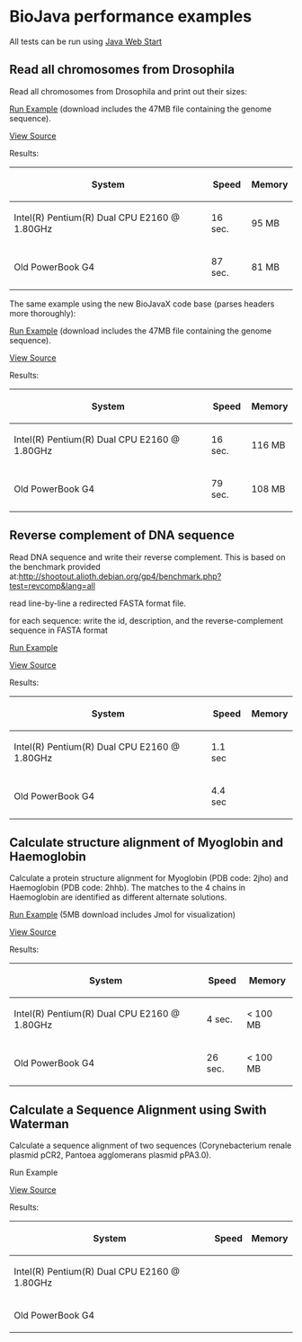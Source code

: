 = BioJava performance examples=

All tests can be run using [http://java.sun.com/products/javawebstart/ Java Web Start]

== Read all chromosomes from Drosophila ==
Read all chromosomes from Drosophila and print out their sizes:

[http://www.biojava.org/download/performance/biojava-test.jnlp Run Example] (download includes the 47MB file containing the genome sequence).

[[BioJava:Performance:ReadDrosophila|View Source]]

Results:

{| class="wikitable"
|-
! System
! Speed
! Memory
|-
| Intel(R) Pentium(R) Dual CPU E2160 @ 1.80GHz
| 16 sec.
| 95 MB
|-
| Old PowerBook G4
| 87 sec.
| 81 MB
|}


The same example using the new BioJavaX code base (parses headers more thoroughly):

[http://www.biojava.org/download/performance/biojava-testX.jnlp Run Example] (download includes the 47MB file containing the genome sequence).

[http://code.open-bio.org/svnweb/index.cgi/biojava/view/biojava-live/trunk/demos/performance/ReadFastaX2.java View Source]

Results:

{| class="wikitable"
|-
! System
! Speed
! Memory
|-
| Intel(R) Pentium(R) Dual CPU E2160 @ 1.80GHz
| 16 sec.
| 116 MB
|-
| Old PowerBook G4
| 79 sec.
| 108 MB
|}

== Reverse complement of DNA sequence ==

Read DNA sequence and write their reverse complement. This is based on the benchmark provided at:[http://shootout.alioth.debian.org/gp4/benchmark.php?test=revcomp&lang=all http://shootout.alioth.debian.org/gp4/benchmark.php?test=revcomp&lang=all] 

read line-by-line a redirected FASTA format file. 

for each sequence: write the id, description, and the reverse-complement sequence in FASTA format 

[http://www.biojava.org/download/performance/biojava-revcomp.jnlp Run Example]

[[BioJava:Performance:ReverseComplement|View Source]]

Results:

{| class="wikitable"
|-
! System
! Speed
! Memory
|-
| Intel(R) Pentium(R) Dual  CPU  E2160  @ 1.80GHz
| 1.1 sec
| 
|-
| Old PowerBook G4
| 4.4 sec
| 
|}

== Calculate structure alignment of Myoglobin and Haemoglobin ==

Calculate a protein structure alignment for Myoglobin (PDB code: 2jho) and Haemoglobin (PDB code: 2hhb).
The matches to the 4 chains in Haemoglobin are identified as different alternate solutions.

[http://www.biojava.org/download/performance/biojava-structure-example1.jnlp Run Example] (5MB download includes Jmol for visualization)

[[BioJava:Performance:AlignMyoHemo|View Source]]

Results:

{| class="wikitable"
|-
! System
! Speed
! Memory
|-
| Intel(R) Pentium(R) Dual CPU E2160 @ 1.80GHz
| 4 sec.
| < 100 MB
|-
| Old PowerBook G4
| 26 sec.
| < 100 MB
|}

== Calculate a Sequence Alignment using Swith Waterman ==

Calculate a sequence alignment of two sequences (Corynebacterium renale plasmid pCR2, Pantoea agglomerans plasmid pPA3.0).

Run Example

[[BioJava:Performance:AlignSW|View Source]]

Results:


{| class="wikitable"
|-
! System
! Speed
! Memory
|-
| Intel(R) Pentium(R) Dual CPU E2160 @ 1.80GHz
| 
| 
|-
| Old PowerBook G4
| 
| 
|}